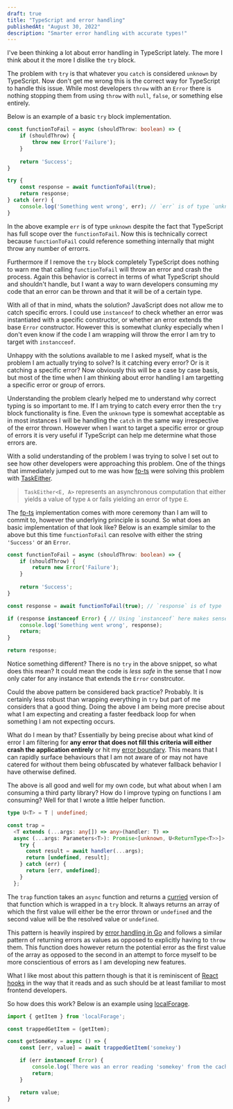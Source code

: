 ```yaml
---
draft: true
title: "TypeScript and error handling"
publishedAt: "August 30, 2022"
description: "Smarter error handling with accurate types!"
---
```


I've been thinking a lot about error handling in TypeScript lately. The more I think about it the more I dislike the `try` block.

The problem with `try` is that whatever you `catch` is considered `unknown` by TypeScript. Now don't get me wrong this is the correct way for TypeScript to handle this issue. While most developers `throw` with an `Error` there is nothing stopping them from using `throw` with `null`, `false`, or something else entirely.

Below is an example of a basic `try` block implementation.

```ts try-catch.ts
const functionToFail = async (shouldThrow: boolean) => {
    if (shouldThrow) {
        throw new Error('Failure');
    }
    
    return 'Success';
}

try {
    const response = await functionToFail(true);
    return response;
} catch (err) {
    console.log('Something went wrong', err); // `err` is of type `unknown`
}
```

In the above example `err` is of type `unknown` despite the fact that TypeScript has full scope over the `functionToFail`. Now this is technically correct because `functionToFail` could reference something internally that might throw any number of errorrs.

Furthermore if I remove the `try` block completely TypeScript does nothing to warn me that calling `functionToFail` will throw an error and crash the process. Again this behavior is correct in terms of what TypeScript should and shouldn't handle, but I want a way to warn developers consuming my code that an error can be thrown and that it will be of a certain type.

With all of that in mind, whats the solution? JavaScript does not allow me to catch specific errors. I could use `instanceof` to check whether an error was instantiated with a specific constructor, or whether an error extends the base `Error` constructor. However this is somewhat clunky especially when I don't even know if the code I am wrapping will throw the error I am try to target with `instancceof`.

Unhappy with the solutions available to me I asked myself, what is the problem I am actually trying to solve? Is it catching every error? Or is it catching a specific error? Now obviously this will be a case by case basis, but most of the time when I am thinking about error handling I am targetting a specific error or group of errors.

Understanding the problem clearly helped me to understand why correct typing is so important to me. If I am trying to catch every error then the `try` block functionality is fine. Even the `unknown` type is somewhat acceptable as in most instances I will be handling the `catch` in the same way irrespective of the error thrown. However when I want to target a specific error or group of errors it is very useful if TypeScript can help me determine what those errors are.

With a solid understanding of the problem I was trying to solve I set out to see how other developers were approaching this problem. One of the things that immediately jumped out to me was how [fp-ts](https://gcanti.github.io/fp-ts/) were solving this problem with [TaskEither](https://gcanti.github.io/fp-ts/modules/TaskEither.ts.html).

> `TaskEither<E, A>` represents an asynchronous computation that either yields a value of type `A` or fails yielding an error of type `E`.

The [fp-ts](https://gcanti.github.io/fp-ts/) implementation comes with more ceremony than I am will to commit to, however the underlying principle is sound. So what does an basic implementation of that look like? Below is an example similar to the above but this time `functionToFail` can resolve with either the string `'Success'` or an `Error`.

```ts resolve-error.ts
const functionToFail = async (shouldThrow: boolean) => {
    if (shouldThrow) {
        return new Error('Failure');
    }
    
    return 'Success';
}

const response = await functionToFail(true); // `response` is of type `Error` or 'Success'

if (response instanceof Error) { // Using `instanceof` here makes sense because we know `Error` is a valid type of `response`
    console.log('Something went wrong', response);
    return;
}

return response;
```

Notice something different? There is no `try` in the above snippet, so what does this mean? It could mean the code is _less safe_ in the sense that I now only cater for any instance that extends the `Error` constrcutor.

Could the above pattern be considered back practice? Probably. It is certainly less robust than wrapping everything in `try` but part of me considers that a good thing. Doing the above I am being more precise about what I am expecting and creating a faster feedback loop for when something I am not expecting occurs.

What do I mean by that? Essentially by being precise about what kind of error I am filtering for **any error that does not fill this criteria will either crash the application entirely** or hit my [error boundary](https://reactjs.org/docs/error-boundaries.html). This means that I can rapidly surface behaviours that I am not aware of or may not have catered for without them being obfuscated by whatever fallback behavior I have otherwise defined.

The above is all good and well for my own code, but what about when I am consuming a third party library? How do I improve typing on functions I am consuming? Well for that I wrote a little helper function.

```ts trap.ts
type U<T> = T | undefined;

const trap =
  <T extends (...args: any[]) => any>(handler: T) =>
  async (...args: Parameters<T>): Promise<[unknown, U<ReturnType<T>>]> => {
    try {
      const result = await handler(...args);
      return [undefined, result];
    } catch (err) {
      return [err, undefined];
    }
  };
```

The `trap` function takes an `async` function and returns a [curried](https://javascript.info/currying-partials) version of that function which is wrapped in a `try` block. It always returns an array of which the first value will either be the error thrown or `undefined` and the second value will be the resolved value or `undefined`.

This pattern is heavily inspired by [error handling in Go](https://earthly.dev/blog/golang-errors/) and follows a similar pattern of returning errors as values as opposed to explicitly having to `throw` them. This function does however return the potential error as the first value of the array as opposed to the second in an attempt to force myself to be more conscientious of errors as I am developing new features.

What I like most about this pattern though is that it is reminiscent of [React hooks](https://reactjs.org/docs/hooks-intro.html) in the way that it reads and as such should be at least familiar to most frontend developers.

So how does this work? Below is an example using [localForage](https://localforage.github.io/localForage/).

```ts local-forage.ts
import { getItem } from 'localForage';

const trappedGetItem = (getItem);

const getSomeKey = async () => {
    const [err, value] = await trappedGetItem('somekey')

    if (err instanceof Error) {
        console.log(`There was an error reading 'somekey' from the cache`, err);
        return;
    }

    return value;
}
```

